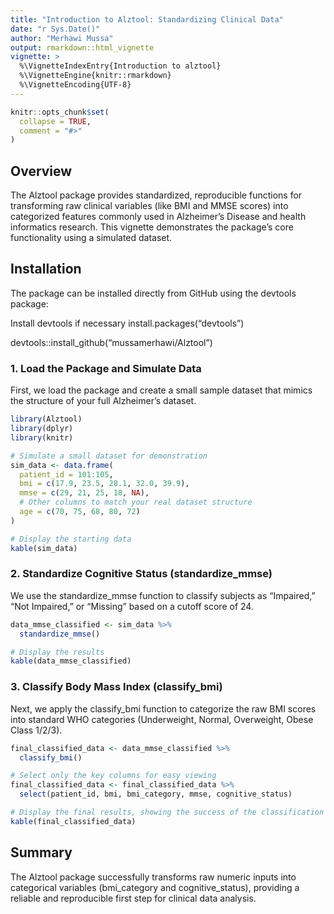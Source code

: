 ```yaml
---
title: "Introduction to Alztool: Standardizing Clinical Data"
date: "r Sys.Date()"
author: "Merhawi Mussa"
output: rmarkdown::html_vignette
vignette: >
  %\VignetteIndexEntry{Introduction to alztool}
  %\VignetteEngine{knitr::rmarkdown}
  %\VignetteEncoding{UTF-8}
---
```

```r
knitr::opts_chunk$set(
  collapse = TRUE,
  comment = "#>"
)
```

## Overview
The Alztool package provides standardized, reproducible functions for transforming raw clinical variables (like BMI and MMSE scores) into categorized features commonly used in Alzheimer's Disease and health informatics research. This vignette demonstrates the package's core functionality using a simulated dataset.

## Installation
The package can be installed directly from GitHub using the devtools package:

 Install devtools if necessary
 install.packages("devtools") 

devtools::install_github("mussamerhawi/Alztool")


### 1. Load the Package and Simulate Data
First, we load the package and create a small sample dataset that mimics the structure of your full Alzheimer's dataset.
```r
library(Alztool)
library(dplyr)
library(knitr)

# Simulate a small dataset for demonstration
sim_data <- data.frame(
  patient_id = 101:105,
  bmi = c(17.9, 23.5, 28.1, 32.0, 39.9),
  mmse = c(29, 21, 25, 18, NA),
  # Other columns to match your real dataset structure
  age = c(70, 75, 68, 80, 72) 
)

# Display the starting data
kable(sim_data)
```

### 2. Standardize Cognitive Status (standardize_mmse)
We use the standardize_mmse function to classify subjects as "Impaired," "Not Impaired," or "Missing" based on a cutoff score of 24.
```r
data_mmse_classified <- sim_data %>%
  standardize_mmse()

# Display the results
kable(data_mmse_classified)

```

### 3. Classify Body Mass Index (classify_bmi)
Next, we apply the classify_bmi function to categorize the raw BMI scores into standard WHO categories (Underweight, Normal, Overweight, Obese Class 1/2/3).
```r
final_classified_data <- data_mmse_classified %>%
  classify_bmi()

# Select only the key columns for easy viewing
final_classified_data <- final_classified_data %>%
  select(patient_id, bmi, bmi_category, mmse, cognitive_status)

# Display the final results, showing the success of the classification
kable(final_classified_data)
```

## Summary
The Alztool package successfully transforms raw numeric inputs into categorical variables (bmi_category and cognitive_status), providing a reliable and reproducible first step for clinical data analysis.
